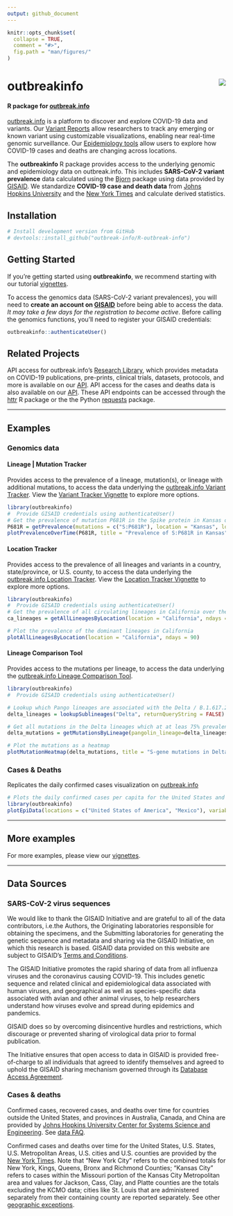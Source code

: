 ```yaml
---
output: github_document
---
```


<!-- README.md is generated from README.Rmd. Please edit that file -->

```r
knitr::opts_chunk$set(
  collapse = TRUE,
  comment = "#>",
  fig.path = "man/figures/"
)
```

# outbreakinfo <img src="man/figures/logo.png" align="right" />
#### R package for [outbreak.info](https://outbreak.info)

[outbreak.info](https://outbreak.info) is a platform to discover and explore
COVID-19 data and variants. Our [Variant Reports](https://outbreak.info/situation-reports) allow researchers to track any emerging or known variant using customizable
visualizations, enabling near real-time genomic surveillance. Our
[Epidemiology tools](https://outbreak.info/epidemiology) allow users to explore how COVID-19 cases and deaths are
changing across locations.

The **outbreakinfo** R package provides access to the underlying genomic
and epidemiology data on outbreak.info. This includes **SARS-CoV-2 variant prevalence**
data calculated using the [Bjorn](https://github.com/andersen-lab/bjorn/)
package using data provided by [GISAID](gisaid.org). We standardize **COVID-19 case and death data**
from [Johns Hopkins University](https://github.com/CSSEGISandData/COVID-19) and the [New York Times](https://github.com/nytimes/covid-19-data) and calculate derived statistics.


## Installation
```r
# Install development version from GitHub
# devtools::install_github("outbreak-info/R-outbreak-info")
```

## Getting Started
If you're getting started using **outbreakinfo**, we recommend starting with our tutorial [vignettes](https://outbreak-info.github.io/R-outbreak-info/docs/articles/index.html).

To access the genomics data (SARS-CoV-2 variant prevalences), you will
need to **create an account on [GISAID](https://www.gisaid.org/registration/register/)**
before being able to access the data. *It may take a few days for the registration to become active*.
Before calling the genomics functions, you'll need to register your GISAID credentials:
```r
outbreakinfo::authenticateUser()
```


## Related Projects
API access for outbreak.info's [Research Library](https://outbreak.info/resources), which provides metadata on COVID-19 publications, pre-prints, clinical trials, datasets, protocols, and more is available on our [API](https://api.outbreak.info/try/resources). API access for the cases and deaths data is also available on our [API](https://api.outbreak.info/try/covid19). These API endpoints can be accessed through the [httr](https://httr.r-lib.org/) R package or the the Python [requests](https://docs.python-requests.org/en/latest/) package.

---

## Examples
### Genomics data

#### Lineage | Mutation Tracker
Provides access to the prevalence of a lineage, mutation(s), or lineage with
additional mutations, to access the data underlying the
[outbreak.info Variant Tracker](https://outbreak.info/situation-reports?muts=S%3AP681R). View the [Variant Tracker Vignette](articles/varianttracker.html) to explore more options.
``` r
library(outbreakinfo)
#  Provide GISAID credentials using authenticateUser()
# Get the prevalence of mutation P681R in the Spike protein in Kansas over time.
P681R = getPrevalence(mutations = c("S:P681R"), location = "Kansas", logInfo = FALSE)
plotPrevalenceOverTime(P681R, title = "Prevalence of S:P681R in Kansas")

```


#### Location Tracker
Provides access to the prevalence of all lineages and variants in a country, state/province, or U.S. county, to access the data underlying the
[outbreak.info Location Tracker](https://outbreak.info/location-reports?loc=USA_US-CA). View the [Location Tracker Vignette](articles/locationtracker.html) to explore more options.
``` r
library(outbreakinfo)
#  Provide GISAID credentials using authenticateUser()
# Get the prevalence of all circulating lineages in California over the past 90 days
ca_lineages = getAllLineagesByLocation(location = "California", ndays = 90)

# Plot the prevalence of the dominant lineages in California
plotAllLineagesByLocation(location = "California", ndays = 90)
```


#### Lineage Comparison Tool
Provides access to the mutations per lineage, to access the data underlying the
[outbreak.info Lineage Comparison Tool](https://outbreak.info/compare-lineages?pango=P.1&gene=ORF1a&gene=ORF1b&gene=S&gene=E&gene=ORF3a&gene=M&gene=ORF10&gene=N&gene=ORF8&gene=ORF7b&gene=ORF7a&gene=ORF6&threshold=80&dark=true).
``` r
library(outbreakinfo)
#  Provide GISAID credentials using authenticateUser()

# Lookup which Pango lineages are associated with the Delta / B.1.617.2 Variant of Concern
delta_lineages = lookupSublineages("Delta", returnQueryString = FALSE)

# Get all mutations in the Delta lineages which at at leas 75% prevalent in one of the lineages.
delta_mutations = getMutationsByLineage(pangolin_lineage=delta_lineages, frequency=0.75, logInfo = FALSE)

# Plot the mutations as a heatmap
plotMutationHeatmap(delta_mutations, title = "S-gene mutations in Delta lineages")
```

### Cases & Deaths
Replicates the daily confirmed cases visualization on [outbreak.info](https://outbreak.info/epidemiology?location=USA%3BMEX&log=false&variable=confirmed_rolling&xVariable=date&fixedY=false&percapita=true)
```r
# Plots the daily confirmed cases per capita for the United States and Mexico.
library(outbreakinfo)
plotEpiData(locations = c("United States of America", "Mexico"), variable = "confirmed_rolling_per_100k")
```
----

## More examples
For more examples, please view our [vignettes](https://outbreak-info.github.io/R-outbreak-info/docs/articles/index.html).

----

## Data Sources
### SARS-CoV-2 virus sequences
We would like to thank the GISAID Initiative and are grateful to all of the data contributors, i.e.the Authors, the Originating laboratories responsible for obtaining the specimens, and the Submitting laboratories for generating the genetic sequence and metadata and sharing via the GISAID Initiative, on which this research is based. GISAID data provided on this website are subject to GISAID’s [Terms and Conditions](https://www.gisaid.org/registration/terms-of-use/).

The GISAID Initiative promotes the rapid sharing of data from all influenza viruses and the coronavirus causing COVID-19. This includes genetic sequence and related clinical and epidemiological data associated with human viruses, and geographical as well as species-specific data associated with avian and other animal viruses, to help researchers understand how viruses evolve and spread during epidemics and pandemics.

GISAID does so by overcoming disincentive hurdles and restrictions, which discourage or prevented sharing of virological data prior to formal publication.

The Initiative ensures that open access to data in GISAID is provided free-of-charge to all individuals that agreed to identify themselves and agreed to uphold the GISAID sharing mechanism governed through its [Database Access Agreement](https://www.gisaid.org/registration/terms-of-use/).

### Cases & deaths
Confirmed cases, recovered cases, and deaths over time for countries outside the United States, and provinces in Australia, Canada, and China are provided by [Johns Hopkins University Center for Systems Science and Engineering](https://github.com/CSSEGISandData/COVID-19). See [data FAQ](https://systems.jhu.edu/research/public-health/2019-ncov-map-faqs/).

Confirmed cases and deaths over time for the United States, U.S. States, U.S. Metropolitan Areas, U.S. cities and U.S. counties are provided by the [New York Times](https://github.com/nytimes/covid-19-data). Note that "New York City" refers to the combined totals for New York, Kings, Queens, Bronx and Richmond Counties; "Kansas City" refers to cases within the Missouri portion of the Kansas City Metropolitan area and values for Jackson, Cass, Clay, and Platte counties are the totals excluding the KCMO data; cities like St. Louis that are administered separately from their containing county are reported separately. See other [geographic exceptions](https://github.com/nytimes/covid-19-data#geographic-exceptions).
